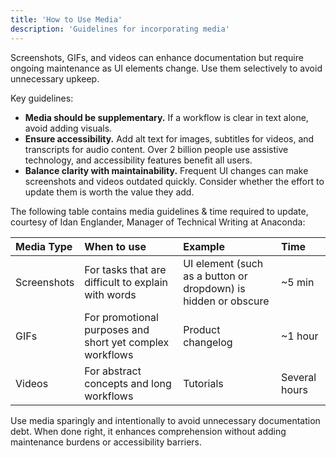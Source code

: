 ```yaml
---
title: 'How to Use Media'
description: 'Guidelines for incorporating media'
---
```


Screenshots, GIFs, and videos can enhance documentation but require ongoing maintenance as UI elements change. Use them selectively to avoid unnecessary upkeep.

Key guidelines:

- **Media should be supplementary.** If a workflow is clear in text alone, avoid adding visuals.
- **Ensure accessibility.** Add alt text for images, subtitles for videos, and transcripts for audio content. Over 2 billion people use assistive technology, and accessibility features benefit all users.
- **Balance clarity with maintainability.** Frequent UI changes can make screenshots and videos outdated quickly. Consider whether the effort to update them is worth the value they add.

The following table contains media guidelines & time required to update, courtesy of Idan Englander, Manager of Technical Writing at Anaconda:

| Media Type  | When to use                                          | Example                                        | Time |
|:------------|:-----------------------------------------------------|:-----------------------------------------------|:------------------------|
| Screenshots | For tasks that are difficult to explain with words  | UI element (such as a button or dropdown) is hidden or obscure | ~5 min  |
| GIFs        | For promotional purposes and short yet complex workflows | Product changelog  | ~1 hour  |
| Videos      | For abstract concepts and long workflows            | Tutorials                                      | Several hours  |


Use media sparingly and intentionally to avoid unnecessary documentation debt. When done right, it enhances comprehension without adding maintenance burdens or accessibility barriers.